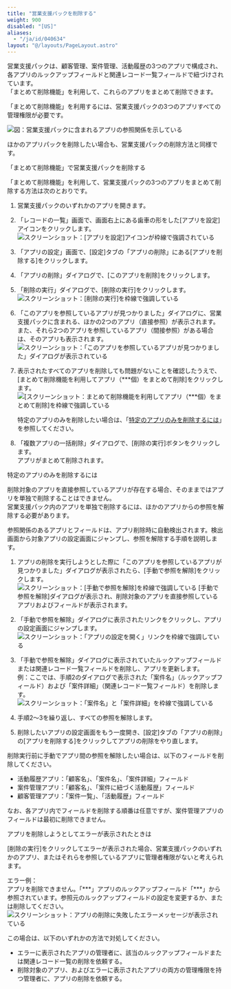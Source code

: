 ```yaml
---
title: "営業支援パックを削除する"
weight: 900
disabled: "[US]"
aliases:
  - "/ja/id/040634"
layout: "@/layouts/PageLayout.astro"
---
```




営業支援パックは、顧客管理、案件管理、活動履歴の3つのアプリで構成され、各アプリのルックアップフィールドと関連レコード一覧フィールドで紐づけされています。  
「まとめて削除機能」を利用して、これらのアプリをまとめて削除できます。

「まとめて削除機能」を利用するには、営業支援パックの3つのアプリすべての管理権限が必要です。

<Img src="/k/kintone/img-ja/delete_appback_soukan_01.png" alt="図：営業支援パックに含まれるアプリの参照関係を示している" />

<Note>

ほかのアプリパックを削除したい場合も、営業支援パックの削除方法と同様です。

</Note>

<Heading id="create_delete_sales_pack_10">「まとめて削除機能」で営業支援パックを削除する</Heading>

「まとめて削除機能」を利用して、営業支援パックの3つのアプリをまとめて削除する方法は次のとおりです。

1. 営業支援パックのいずれかのアプリを開きます。

1. 「レコードの一覧」画面で、画面右上にある歯車の形をした[アプリを設定]アイコンをクリックします。  
   <Img src="/k/kintone/img/settings_new_icon.png" alt="スクリーンショット：[アプリを設定]アイコンが枠線で強調されている" />

1. 「アプリの設定」画面で、[設定]タブの「アプリの削除」にある[アプリを削除する]をクリックします。

1. 「アプリの削除」ダイアログで、[このアプリを削除]をクリックします。

1. 「削除の実行」ダイアログで、[削除の実行]をクリックします。  
   <Img src="/k/kintone/img-ja/delete_app_img3.png" alt="スクリーンショット：[削除の実行]を枠線で強調している" />

1. 「このアプリを参照しているアプリが見つかりました」ダイアログに、営業支援パックに含まれる、ほかの2つのアプリ（直接参照）が表示されます。また、それら2つのアプリを参照しているアプリ（間接参照）がある場合は、そのアプリも表示されます。  
   <Img src="/k/kintone/img-ja/delete_app_img4.png" alt="スクリーンショット：「このアプリを参照しているアプリが見つかりました」ダイアログが表示されている" />

1. 表示されたすべてのアプリを削除しても問題がないことを確認したうえで、[まとめて削除機能を利用してアプリ（\*\*\*個）をまとめて削除]をクリックします。  
   <Img src="/k/kintone/img-ja/delete_app_img6.png" alt="[スクリーンショット：まとめて削除機能を利用してアプリ（***個）をまとめて削除]を枠線で強調している" />

   <Hint>

   特定のアプリのみを削除したい場合は、「[特定のアプリのみを削除するには](#create_delete_sales_pack_20)」を参照してください。

   </Hint>

1. 「複数アプリの一括削除」ダイアログで、[削除の実行]ボタンをクリックします。  
  アプリがまとめて削除されます。

<Heading id="create_delete_sales_pack_20">特定のアプリのみを削除するには</Heading>

削除対象のアプリを直接参照しているアプリが存在する場合、そのままではアプリを単独で削除することはできません。  
営業支援パック内のアプリを単独で削除するには、ほかのアプリからの参照を解除する必要があります。  

参照関係のあるアプリとフィールドは、アプリ削除時に自動検出されます。検出画面から対象アプリの設定画面にジャンプし、参照を解除する手順を説明します。

1. アプリの削除を実行しようとした際に「このアプリを参照しているアプリが見つかりました」ダイアログが表示されたら、[手動で参照を解除]をクリックします。  
   <Img src="/k/kintone/img-ja/delete_app_img7.png" alt="スクリーンショット：[手動で参照を解除]を枠線で強調している" />
  [手動で参照を解除]ダイアログが表示され、削除対象のアプリを直接参照しているアプリおよびフィールドが表示されます。

1. 「手動で参照を解除」ダイアログに表示されたリンクをクリックし、アプリの設定画面にジャンプします。  
   <Img src="/k/kintone/img-ja/delete_app_img8.png" alt="スクリーンショット：「アプリの設定を開く」リンクを枠線で強調している" />

1. 「手動で参照を解除」ダイアログに表示されていたルックアップフィールドまたは関連レコード一覧フィールドを削除し、アプリを更新します。  
  例：ここでは、手順2のダイアログで表示された「案件名」（ルックアップフィールド）および「案件詳細」（関連レコード一覧フィールド）を削除します。
   <Img src="/k/kintone/img-ja/delete_app_img9.png" alt="スクリーンショット：「案件名」と「案件詳細」を枠線で強調している" />

1. 手順2～3を繰り返し、すべての参照を解除します。

1. 削除したいアプリの設定画面をもう一度開き、[設定]タブの「アプリの削除」の[アプリを削除する]をクリックしてアプリの削除をやり直します。

<Note>

削除実行前に手動でアプリ間の参照を解除したい場合は、以下のフィールドを削除してください。

* 活動履歴アプリ：「顧客名」、「案件名」、「案件詳細」フィールド
* 案件管理アプリ：「顧客名」、「案件に紐づく活動履歴」フィールド
* 顧客管理アプリ：「案件一覧」、「活動履歴」フィールド

なお、各アプリ内でフィールドを削除する順番は任意ですが、案件管理アプリのフィールドは最初に削除できません。

</Note>

<Heading id="create_delete_sales_pack_30">アプリを削除しようとしてエラーが表示されたときは</Heading>

[削除の実行]をクリックしてエラーが表示された場合、営業支援パックのいずれかのアプリ、またはそれらを参照しているアプリに管理者権限がないと考えられます。

エラー例：  
アプリを削除できません。「\*\*\*」アプリのルックアップフィールド「\*\*\*」から参照されています。参照元のルックアップフィールドの設定を変更するか、または削除してください。
<Img src="/k/kintone/img-ja/delete_appback_15_1.jpg" alt="スクリーンショット：アプリの削除に失敗したエラーメッセージが表示されている" />

この場合は、以下のいずれかの方法で対処してください。

* エラーに表示されたアプリの管理者に、該当のルックアップフィールドまたは関連レコード一覧の削除を依頼する。
* 削除対象のアプリ、およびエラーに表示されたアプリの両方の管理権限を持つ管理者に、アプリの削除を依頼する。
